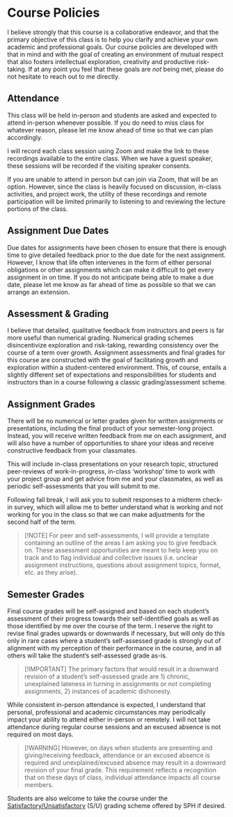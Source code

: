 # Course Policies

I believe strongly that this course is a collaborative endeavor, and that the primary objective of this class is to help you clarify and achieve your own academic and professional goals. Our course policies are developed with that in mind and with the goal of creating an environment of mutual respect that also fosters intellectual exploration, creativity and productive risk-taking. If at any point you feel that these goals are *not* being met, please do not hesitate to reach out to me directly. 

## Attendance

This class will be held in-person and students are asked and expected to attend in-person whenever possible. If you do need to miss class for whatever reason, please let me know ahead of time so that we can plan accordingly. 

I will record each class session using Zoom and make the link to these recordings available to the entire class. When we have a guest speaker, these sessions will be recorded if the visiting speaker consents.

If you are unable to attend in person but can join via Zoom, that will be an option. However, since the class is heavily focused on discussion, in-class activities, and project work, the utility of these recordings and remote participation will be limited primarily to listening to and reviewing the lecture portions of the class. 

## Assignment Due Dates

Due dates for assignments have been chosen to ensure that there is enough time to give detailed feedback prior to the due date for the next assignment. However, I know that life often intervenes in the form of either personal obligations or other assignments which can make it difficult to get every assignment in on time. If you do not anticipate being able to make a due date, please let me know as far ahead of time as possible so that we can arrange an extension.

## Assessment & Grading

I believe that detailed, qualitative feedback from instructors and peers is far more useful than numerical grading. Numerical grading schemes disincentivize exploration and risk-taking,  rewarding consistency over the course of a term over growth. Assignment assessments and final grades for this course are constructed with the goal of facilitating growth and exploration within a student-centered environment. This, of course, entails a slightly different set of expectations and responsibilities for students and instructors than in a course following a classic grading/assessment scheme. 

## Assignment Grades

There will be no numerical or letter grades given for written assignments or presentations, including the final product of your semester-long project. Instead, you will receive written feedback from me on each assignment, and will also have a number of opportunities to share your ideas and receive constructive feedback from your classmates. 

This will include in-class presentations on your research topic, structured peer-reviews of work-in-progress, in-class 'workshop' time to work with your project group and get advice from me and your classmates, as well as periodic self-assessments that you will submit to me. 

Following fall break, I will ask you to submit responses to a midterm check-in survey, which will allow me to better understand what is working and not working for you in the class so that we can make adjustments for the second half of the term.

> [!NOTE] For peer and self-assessments, I will provide a template containing an outline of the areas I am asking you to give feedback on. These assessment opportunities are meant to help keep you on track and to flag individual and collective issues (i.e. unclear assignment instructions, questions about assignment topics, format, etc. as they arise). 

## Semester Grades

Final course grades will be self-assigned and based on each student's assessment of their progress towards their self-identified goals as well as those identified by me over the course of the term. I reserve the right to revise final grades upwards or downwards if necessary, but will only do this only in rare cases where a student's self-assessed grade is strongly out of alignment with my perception of their performance in the course, and in all others will take the student's self-assessed grade as-is. 

> [!IMPORTANT] The primary factors that would result in a downward revision of a student's self-assessed grade are 1) chronic, unexplained lateness in turning in assignments or not completing assignments, 2) instances of academic dishonesty.

While consistent in-person attendance is expected, I understand that personal, professional and academic circumstances may periodically impact your ability to attend either in-person or remotely. I will not take attendance during regular course sessions and an excused absence is not required on most days. 

> [!WARNING] However, on days when students are presenting and giving/receiving feedback, attendance or an excused absence is required and unexplained/excused absence may result in a downward revision of your final grade. This requirement reflects a recognition that on these days of class, individual attendance impacts all course members. 

Students are also welcome to take the course under the [Satisfactory/Unsatisfactory](https://sph.umich.edu/admissions/policies-procedures/mph-mhsa.html) (S/U) grading scheme offered by SPH if desired.